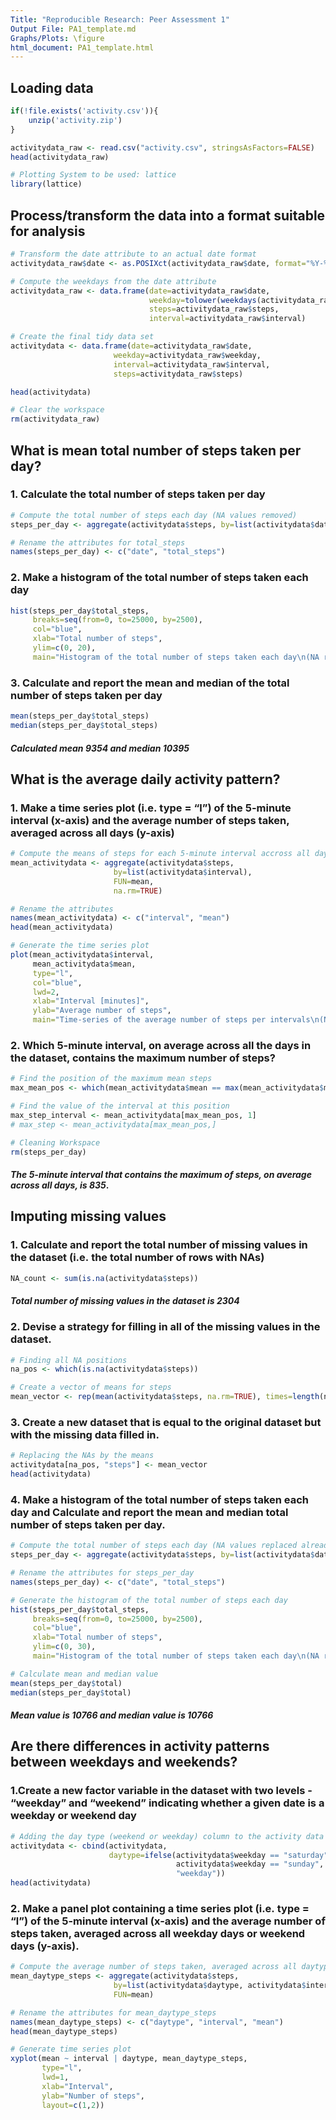 ```yaml
---
Title: "Reproducible Research: Peer Assessment 1"
Output File: PA1_template.md
Graphs/Plots: \figure
html_document: PA1_template.html
---
```


## Loading data
```r
if(!file.exists('activity.csv')){
    unzip('activity.zip')
}

activitydata_raw <- read.csv("activity.csv", stringsAsFactors=FALSE)
head(activitydata_raw)

# Plotting System to be used: lattice
library(lattice)
```

## Process/transform the data into a format suitable for analysis
```r
# Transform the date attribute to an actual date format
activitydata_raw$date <- as.POSIXct(activitydata_raw$date, format="%Y-%m-%d")

# Compute the weekdays from the date attribute
activitydata_raw <- data.frame(date=activitydata_raw$date, 
                               weekday=tolower(weekdays(activitydata_raw$date)), 
                               steps=activitydata_raw$steps, 
                               interval=activitydata_raw$interval)

# Create the final tidy data set
activitydata <- data.frame(date=activitydata_raw$date, 
                       weekday=activitydata_raw$weekday, 
                       interval=activitydata_raw$interval,
                       steps=activitydata_raw$steps)

head(activitydata)

# Clear the workspace
rm(activitydata_raw)

```
## What is mean total number of steps taken per day?

### 1. Calculate the total number of steps taken per day
```r
# Compute the total number of steps each day (NA values removed)
steps_per_day <- aggregate(activitydata$steps, by=list(activitydata$date), FUN=sum, na.rm=TRUE)

# Rename the attributes for total_steps
names(steps_per_day) <- c("date", "total_steps")
```

### 2. Make a histogram of the total number of steps taken each day
```r
hist(steps_per_day$total_steps, 
     breaks=seq(from=0, to=25000, by=2500),
     col="blue", 
     xlab="Total number of steps", 
     ylim=c(0, 20), 
     main="Histogram of the total number of steps taken each day\n(NA removed)")
```

### 3. Calculate and report the mean and median of the total number of steps taken per day
```r
mean(steps_per_day$total_steps)
median(steps_per_day$total_steps)
```
#### *Calculated mean __9354__ and median __10395__*

## What is the average daily activity pattern?

### 1. Make a time series plot (i.e. type = "l") of the 5-minute interval (x-axis) and the average number of steps taken, averaged across all days (y-axis)
```r
# Compute the means of steps for each 5-minute interval accross all days
mean_activitydata <- aggregate(activitydata$steps, 
                       by=list(activitydata$interval), 
                       FUN=mean, 
                       na.rm=TRUE)

# Rename the attributes
names(mean_activitydata) <- c("interval", "mean")
head(mean_activitydata)

# Generate the time series plot
plot(mean_activitydata$interval, 
     mean_activitydata$mean, 
     type="l", 
     col="blue", 
     lwd=2, 
     xlab="Interval [minutes]", 
     ylab="Average number of steps", 
     main="Time-series of the average number of steps per intervals\n(NA removed)")
```

### 2. Which 5-minute interval, on average across all the days in the dataset, contains the maximum number of steps?
```r
# Find the position of the maximum mean steps
max_mean_pos <- which(mean_activitydata$mean == max(mean_activitydata$mean))

# Find the value of the interval at this position
max_step_interval <- mean_activitydata[max_mean_pos, 1]
# max_step <- mean_activitydata[max_mean_pos,]

# Cleaning Workspace
rm(steps_per_day)
```
#### *The 5-minute interval that contains the maximum of steps, on average across all days, is __835__*.

## Imputing missing values

### 1. Calculate and report the total number of missing values in the dataset (i.e. the total number of rows with NAs)
```r
NA_count <- sum(is.na(activitydata$steps))
```
#### *Total number of missing values in the dataset is __2304__*

### 2. Devise a strategy for filling in all of the missing values in the dataset.
```r
# Finding all NA positions
na_pos <- which(is.na(activitydata$steps))

# Create a vector of means for steps
mean_vector <- rep(mean(activitydata$steps, na.rm=TRUE), times=length(na_pos))
```

### 3. Create a new dataset that is equal to the original dataset but with the missing data filled in.
```r
# Replacing the NAs by the means
activitydata[na_pos, "steps"] <- mean_vector
head(activitydata)
```

### 4. Make a histogram of the total number of steps taken each day and Calculate and report the mean and median total number of steps taken per day.
```r
# Compute the total number of steps each day (NA values replaced already)
steps_per_day <- aggregate(activitydata$steps, by=list(activitydata$date), FUN=sum)

# Rename the attributes for steps_per_day
names(steps_per_day) <- c("date", "total_steps")

# Generate the histogram of the total number of steps each day
hist(steps_per_day$total_steps, 
     breaks=seq(from=0, to=25000, by=2500),
     col="blue", 
     xlab="Total number of steps", 
     ylim=c(0, 30), 
     main="Histogram of the total number of steps taken each day\n(NA replaced by mean value)")

# Calculate mean and median value
mean(steps_per_day$total)
median(steps_per_day$total)
```
#### *Mean value is __10766__ and median value is __10766__*

## Are there differences in activity patterns between weekdays and weekends?

### 1.Create a new factor variable in the dataset with two levels - "weekday" and "weekend" indicating whether a given date is a weekday or weekend day
```r
# Adding the day type (weekend or weekday) column to the activity data
activitydata <- cbind(activitydata, 
                      daytype=ifelse(activitydata$weekday == "saturday" | 
                                     activitydata$weekday == "sunday", "weekend", 
                                     "weekday"))
head(activitydata)
```

### 2. Make a panel plot containing a time series plot (i.e. type = "l") of the 5-minute interval (x-axis) and the average number of steps taken, averaged across all weekday days or weekend days (y-axis). 
```r
# Compute the average number of steps taken, averaged across all daytype variable
mean_daytype_steps <- aggregate(activitydata$steps, 
                       by=list(activitydata$daytype, activitydata$interval), 
                       FUN=mean)

# Rename the attributes for mean_daytype_steps
names(mean_daytype_steps) <- c("daytype", "interval", "mean")
head(mean_daytype_steps)

# Generate time series plot
xyplot(mean ~ interval | daytype, mean_daytype_steps, 
       type="l", 
       lwd=1, 
       xlab="Interval", 
       ylab="Number of steps", 
       layout=c(1,2))
```
